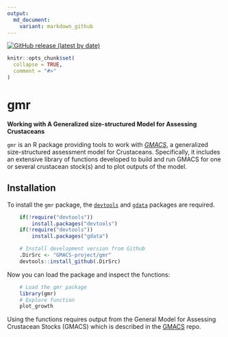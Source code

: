 ```yaml
---
output:
  md_document:
    variant: markdown_github
---
```


[GMACS]: https://github.com/GMACS-project/GMACS_Assessment_code/tree/main/GMACS/Latest_Version


[![GitHub release (latest by
date)](https://img.shields.io/github/release/GMACS-project/gmr)](https://github.com/GMACS-project/gmr/releases)


<!-- README.md is generated from README.Rmd. Please edit that file -->

```r
knitr::opts_chunk$set(
  collapse = TRUE,
  comment = "#>"
)
```

# gmr

  **Working with A Generalized size-structured Model for Assessing Crustaceans**

`gmr` is an R package providing tools to work with *[GMACS]*, a generalized size-structured assessment model for Crustaceans. Specifically, it includes an extensive library of functions developed to build and run GMACS for one or several crustacean stock(s) and to plot outputs of the model.

## Installation

To install the `gmr` package, the [`devtools`](https://cran.r-project.org/web/packages/devtools/index.html) and [`gdata`](https://cran.r-project.org/web/packages/gdata/index.html) packages are required.

```r
    if(!require("devtools"))
        install.packages("devtools")
    if(!require("devtools"))
        install.packages("gdata")

    # Install development version from Github
    .DirSrc <- "GMACS-project/gmr"
    devtools::install_github(.DirSrc)
```

Now you can load the package and inspect the functions:

```r
    # Load the gmr package
    library(gmr)
    # Explore function
    plot_growth
```

Using the functions requires output from the General Model for Assessing Crustacean Stocks (GMACS) which is described in the [GMACS] repo.
